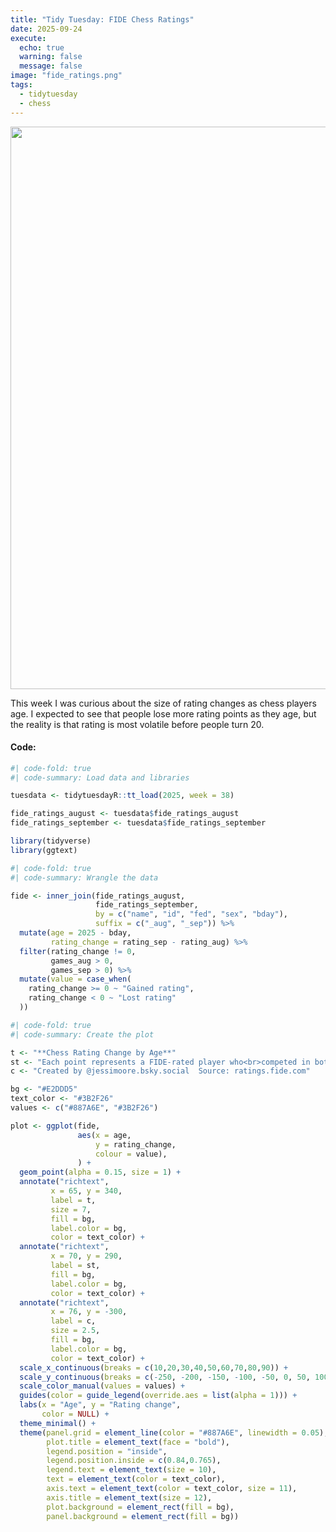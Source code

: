 ```yaml
---
title: "Tidy Tuesday: FIDE Chess Ratings"
date: 2025-09-24
execute:
  echo: true
  warning: false
  message: false
image: "fide_ratings.png"
tags: 
  - tidytuesday
  - chess
---
```


![](fide_ratings.png){width="900"}

This week I was curious about the size of rating changes as chess players age. I expected to see that people lose more rating points as they age, but the reality is that rating is most volatile before people turn 20.

#### Code:

```r
#| code-fold: true
#| code-summary: Load data and libraries

tuesdata <- tidytuesdayR::tt_load(2025, week = 38)

fide_ratings_august <- tuesdata$fide_ratings_august
fide_ratings_september <- tuesdata$fide_ratings_september

library(tidyverse)
library(ggtext)
```

```r
#| code-fold: true
#| code-summary: Wrangle the data

fide <- inner_join(fide_ratings_august, 
                   fide_ratings_september,
                   by = c("name", "id", "fed", "sex", "bday"),
                   suffix = c("_aug", "_sep")) %>%
  mutate(age = 2025 - bday,
         rating_change = rating_sep - rating_aug) %>%
  filter(rating_change != 0,
         games_aug > 0,
         games_sep > 0) %>%
  mutate(value = case_when(
    rating_change >= 0 ~ "Gained rating",
    rating_change < 0 ~ "Lost rating"
  ))
```

```r
#| code-fold: true
#| code-summary: Create the plot

t <- "**Chess Rating Change by Age**"
st <- "Each point represents a FIDE-rated player who<br>competed in both August and September 2025."
c <- "Created by @jessimoore.bsky.social  Source: ratings.fide.com"

bg <- "#E2DDD5"
text_color <- "#3B2F26"
values <- c("#887A6E", "#3B2F26")

plot <- ggplot(fide,
               aes(x = age,
                   y = rating_change,
                   colour = value),
               ) +
  geom_point(alpha = 0.15, size = 1) +
  annotate("richtext",
         x = 65, y = 340,
         label = t,
         size = 7,
         fill = bg,
         label.color = bg,
         color = text_color) +
  annotate("richtext",
         x = 70, y = 290,
         label = st,
         fill = bg,
         label.color = bg,
         color = text_color) +
  annotate("richtext",
         x = 76, y = -300,
         label = c,
         size = 2.5,
         fill = bg,
         label.color = bg,
         color = text_color) +
  scale_x_continuous(breaks = c(10,20,30,40,50,60,70,80,90)) +
  scale_y_continuous(breaks = c(-250, -200, -150, -100, -50, 0, 50, 100, 150, 200, 250)) +
  scale_color_manual(values = values) +
  guides(color = guide_legend(override.aes = list(alpha = 1))) +
  labs(x = "Age", y = "Rating change",
       color = NULL) +
  theme_minimal() +
  theme(panel.grid = element_line(color = "#887A6E", linewidth = 0.05),
        plot.title = element_text(face = "bold"),
        legend.position = "inside",
        legend.position.inside = c(0.84,0.765),
        legend.text = element_text(size = 10),
        text = element_text(color = text_color),
        axis.text = element_text(color = text_color, size = 11),
        axis.title = element_text(size = 12),
        plot.background = element_rect(fill = bg),
        panel.background = element_rect(fill = bg))

```
